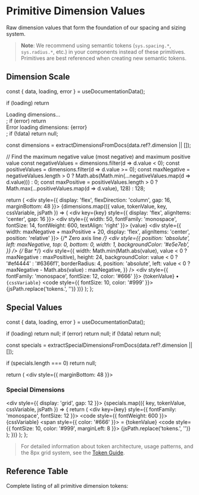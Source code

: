 
<Meta title="Token Reference/Primitives/Dimensions" />

# Primitive Dimension Values

Raw dimension values that form the foundation of our spacing and sizing system.

> **Note**: We recommend using semantic tokens (`sys.spacing.*`, `sys.radius.*`, etc.) in your components instead of these primitives. Primitives are best referenced when creating new semantic tokens.

## Dimension Scale

  const { data, loading, error } = useDocumentationData();
  
  if (loading) return <div>Loading dimensions...</div>;
  if (error) return <div>Error loading dimensions: {error}</div>;
  if (!data) return null;
  
  const dimensions = extractDimensionsFromDocs(data.ref?.dimension || []);
  
  // Find the maximum negative value (most negative) and maximum positive value
  const negativeValues = dimensions.filter(d => d.value < 0);
  const positiveValues = dimensions.filter(d => d.value >= 0);
  const maxNegative = negativeValues.length > 0 ? Math.abs(Math.min(...negativeValues.map(d => d.value))) : 0;
  const maxPositive = positiveValues.length > 0 ? Math.max(...positiveValues.map(d => d.value), 128) : 128;
  
  return (
    <div style={{ display: 'flex', flexDirection: 'column', gap: 16, marginBottom: 48 }}>
      {dimensions.map(({ value, tokenValue, key, cssVariable, jsPath }) => (
        <div key={key} style={{ display: 'flex', alignItems: 'center', gap: 16 }}>
          <div style={{ width: 50, fontFamily: 'monospace', fontSize: 14, fontWeight: 600, textAlign: 'right' }}>
            {value}
          </div>
          <div style={{ 
            width: maxNegative + maxPositive + 20, 
            display: 'flex', 
            alignItems: 'center',
            position: 'relative'
          }}>
            {/* Zero axis line */}
            <div
              style={{
                position: 'absolute',
                left: maxNegative,
                top: 0,
                bottom: 0,
                width: 1,
                backgroundColor: '#e5e7eb',
              }}
            />
            {/* Bar */}
            <div
              style={{
                width: Math.min(Math.abs(value), value < 0 ? maxNegative : maxPositive),
                height: 24,
                backgroundColor: value < 0 ? '#ef4444' : '#6366f1',
                borderRadius: 4,
                position: 'absolute',
                left: value < 0 ? maxNegative - Math.abs(value) : maxNegative,
              }}
            />
          </div>
          <div style={{ fontFamily: 'monospace', fontSize: 12, color: '#666' }}>
            {tokenValue} • <code>{cssVariable}</code>
          </div>
          <code style={{ fontSize: 10, color: '#999' }}>
            {jsPath.replace('tokens.', '')}
          </code>
        </div>
      ))}
    </div>
  );
};

<DimensionScale />

## Special Values

  const { data, loading, error } = useDocumentationData();
  
  if (loading) return null;
  if (error) return null;
  if (!data) return null;
  
  const specials = extractSpecialDimensionsFromDocs(data.ref?.dimension || []);
  
  if (specials.length === 0) return null;
  
  return (
    <div style={{ marginBottom: 48 }}>
      <h3>Special Dimensions</h3>
      <div style={{ display: 'grid', gap: 12 }}>
        {specials.map(({ key, tokenValue, cssVariable, jsPath }) => {
          return (
            <div key={key} style={{ fontFamily: 'monospace', fontSize: 12 }}>
              <code style={{ fontWeight: 600 }}>{cssVariable}</code>
              <span style={{ color: '#666' }}> = {tokenValue}</span>
              <code style={{ fontSize: 10, color: '#999', marginLeft: 8 }}>
                {jsPath.replace('tokens.', '')}
              </code>
            </div>
          );
        })}
      </div>
    </div>
  );
};

<SpecialDimensions />

> For detailed information about token architecture, usage patterns, and the 8px grid system, see the [Token Guide](/?path=/docs/getting-started-token-guide--docs).

## Reference Table

Complete listing of all primitive dimension tokens:

<TokenReferenceTable tier="ref" category="dimension" />